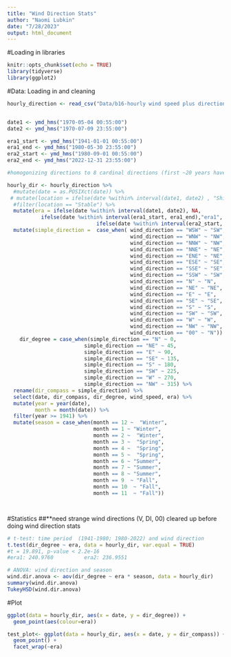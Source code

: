 ```yaml
---
title: "Wind Direction Stats"
author: "Naomi Lubkin"
date: "7/28/2023"
output: html_document
---
```

#Loading in libraries
```r
knitr::opts_chunk$set(echo = TRUE)
library(tidyverse)
library(ggplot2)

```


#Data: Loading in and cleaning
```r
hourly_direction <- read_csv("Data/b16-hourly wind speed plus direction 1935-2021.csv")


date1 <- ymd_hms("1970-05-04 00:55:00")
date2 <- ymd_hms("1970-07-09 23:55:00")

era1_start <- ymd_hms("1941-01-01 00:55:00")
era1_end <- ymd_hms("1980-05-30 23:55:00")
era2_start <- ymd_hms("1980-09-01 00:55:00")
era2_end <- ymd_hms("2022-12-31 23:55:00")

#homogonizing directions to 8 cardinal directions (first ~20 years have 16), then switching cardinal directions to degrees. Excluding May4-July 7 1970 (wind data taken from temporary location) and summer 1980 (switch to Sherman Adams Building occurred sometime in summer, but not sure when, so the whole season is excluded for simplicity)

hourly_dir <- hourly_direction %>%
  #mutate(date = as.POSIXct(date)) %>%
 # mutate(location = ifelse(date %within% interval(date1, date2) , "Shifting", "Stable")) %>% 
  #filter(location == "Stable") %>%
  mutate(era = ifelse(date %within% interval(date1, date2), NA, 
           ifelse(date %within% interval(era1_start, era1_end),"era1", 
                             ifelse(date %within% interval(era2_start, era2_end), "era2", NA)))) %>%
  mutate(simple_direction =  case_when( wind_direction == "WSW" ~ "SW", 
                                        wind_direction == "WNW" ~ "NW", 
                                        wind_direction == "NNW" ~ "NW",
                                        wind_direction == "NNE" ~ "NE",
                                        wind_direction == "ENE" ~ "NE",
                                        wind_direction == "ESE" ~ "SE",
                                        wind_direction == "SSE" ~ "SE",
                                        wind_direction == "SSW" ~ "SW", 
                                        wind_direction == "N" ~ "N",
                                        wind_direction == "NE" ~ "NE",
                                        wind_direction == "E" ~ "E",
                                        wind_direction == "SE" ~ "SE",
                                        wind_direction == "S" ~ "S",
                                        wind_direction == "SW" ~ "SW",
                                        wind_direction == "W" ~ "W",
                                        wind_direction == "NW" ~ "NW", 
                                        wind_direction == "00" ~ "N")) %>%
    dir_degree = case_when(simple_direction == "N" ~ 0,
                         simple_direction == "NE" ~ 45,
                         simple_direction == "E" ~ 90,
                         simple_direction == "SE" ~ 135,
                         simple_direction == "S" ~ 180,
                         simple_direction == "SW" ~ 225,
                         simple_direction == "W" ~ 270,
                         simple_direction == "NW" ~ 315) %>%
  rename(dir_compass = simple_direction) %>%
  select(date, dir_compass, dir_degree, wind_speed, era) %>%
  mutate(year = year(date), 
         month = month(date)) %>%
  filter(year >= 1941) %>%
  mutate(season = case_when(month == 12 ~  "Winter", 
                            month == 1 ~ "Winter", 
                            month == 2 ~  "Winter", 
                            month == 3 ~  "Spring",
                            month == 4 ~  "Spring",
                            month == 5 ~  "Spring",
                            month == 6 ~ "Summer",
                            month == 7 ~ "Summer",
                            month == 8 ~ "Summer",
                            month == 9  ~ "Fall", 
                            month == 10  ~ "Fall", 
                            month == 11  ~ "Fall"))




```

#Statistics
##**need strange wind directions (V, DI, 00) cleared up before doing wind direction stats
```r
# t-test: time period  (1941-1980; 1980-2022) and wind direction 
t.test(dir_degree ~ era, data = hourly_dir, var.equal = TRUE)
#t = 19.891, p-value < 2.2e-16
#era1: 240.9760          era2: 236.9551 

# ANOVA: wind direction and season
wind.dir.anova <- aov(dir_degree ~ era * season, data = hourly_dir)
summary(wind.dir.anova)
TukeyHSD(wind.dir.anova)
```

#Plot
```r
ggplot(data = hourly_dir, aes(x = date, y = dir_degree)) +
  geom_point(aes(colour=era))

test_plot<- ggplot(data = hourly_dir, aes(x = date, y = dir_compass)) +
  geom_point() +
  facet_wrap(~era)
```

